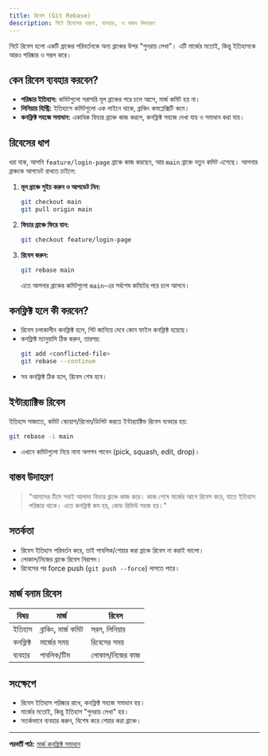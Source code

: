 ```yaml
---
title: রিবেস (Git Rebase)
description: গিটে রিবেসের ধারণা, ব্যবহার, ও বাস্তব উদাহরণ
---
```


গিটে রিবেস হলো একটি ব্রাঞ্চের পরিবর্তনকে অন্য ব্রাঞ্চের উপর "পুনরায় লেখা"। এটি মার্জের মতোই, কিন্তু ইতিহাসকে আরও পরিষ্কার ও সরল করে।

## কেন রিবেস ব্যবহার করবেন?
- **পরিষ্কার ইতিহাস:** কমিটগুলো সরাসরি মূল ব্রাঞ্চের পরে চলে আসে, মার্জ কমিট হয় না।
- **লিনিয়ার হিস্ট্রি:** ইতিহাসে কমিটগুলো এক লাইনে থাকে, ব্রাঞ্চিং কমপ্লেক্সিটি কমে।
- **কনফ্লিক্ট সহজে সমাধান:** একাধিক ফিচার ব্রাঞ্চে কাজ করলে, কনফ্লিক্ট সহজে দেখা যায় ও সমাধান করা যায়।

## রিবেসের ধাপ

ধরা যাক, আপনি `feature/login-page` ব্রাঞ্চে কাজ করছেন, আর `main` ব্রাঞ্চে নতুন কমিট এসেছে। আপনার ব্রাঞ্চকে আপডেট রাখতে চাইলে:

1. **মূল ব্রাঞ্চে সুইচ করুন ও আপডেট নিন:**
   ```bash
   git checkout main
   git pull origin main
   ```
2. **ফিচার ব্রাঞ্চে ফিরে যান:**
   ```bash
   git checkout feature/login-page
   ```
3. **রিবেস করুন:**
   ```bash
   git rebase main
   ```
   এতে আপনার ব্রাঞ্চের কমিটগুলো `main`-এর সর্বশেষ কমিটের পরে চলে আসবে।

## কনফ্লিক্ট হলে কী করবেন?
- রিবেস চলাকালীন কনফ্লিক্ট হলে, গিট জানিয়ে দেবে কোন ফাইল কনফ্লিক্ট হয়েছে।
- কনফ্লিক্ট ম্যানুয়ালি ঠিক করুন, তারপর:
  ```bash
  git add <conflicted-file>
  git rebase --continue
  ```
- সব কনফ্লিক্ট ঠিক হলে, রিবেস শেষ হবে।

## ইন্টার‍্যাক্টিভ রিবেস

ইতিহাস সাজাতে, কমিট স্কোয়াশ/রিনেম/ডিলিট করতে ইন্টার‍্যাক্টিভ রিবেস ব্যবহার হয়:
```bash
git rebase -i main
```
- এখানে কমিটগুলো নিয়ে নানা অপশন পাবেন (pick, squash, edit, drop)।

## বাস্তব উদাহরণ

> "আমাদের টিমে সবাই আলাদা ফিচার ব্রাঞ্চে কাজ করে। কাজ শেষে মার্জের আগে রিবেস করে, যাতে ইতিহাস পরিষ্কার থাকে। এতে কনফ্লিক্ট কম হয়, কোড রিভিউ সহজ হয়।"

## সতর্কতা
- রিবেস ইতিহাস পরিবর্তন করে, তাই পাবলিক/শেয়ার করা ব্রাঞ্চে রিবেস না করাই ভালো।
- লোকাল/নিজের ব্রাঞ্চে রিবেস নিরাপদ।
- রিবেসের পর force push (`git push --force`) লাগতে পারে।

## মার্জ বনাম রিবেস
| বিষয়         | মার্জ                | রিবেস                |
|--------------|----------------------|----------------------|
| ইতিহাস        | ব্রাঞ্চিং, মার্জ কমিট | সরল, লিনিয়ার         |
| কনফ্লিক্ট    | মার্জের সময়          | রিবেসের সময়          |
| ব্যবহার       | পাবলিক/টিম           | লোকাল/নিজের কাজ      |

## সংক্ষেপে
- রিবেস ইতিহাস পরিষ্কার রাখে, কনফ্লিক্ট সহজে সমাধান হয়।
- মার্জের মতোই, কিন্তু ইতিহাস "পুনরায় লেখা" হয়।
- সতর্কভাবে ব্যবহার করুন, বিশেষ করে শেয়ার করা ব্রাঞ্চে।

---

**পরবর্তী পাঠ:** [মার্জ কনফ্লিক্ট সমাধান](/dev-ops/git-merge-conflict)
